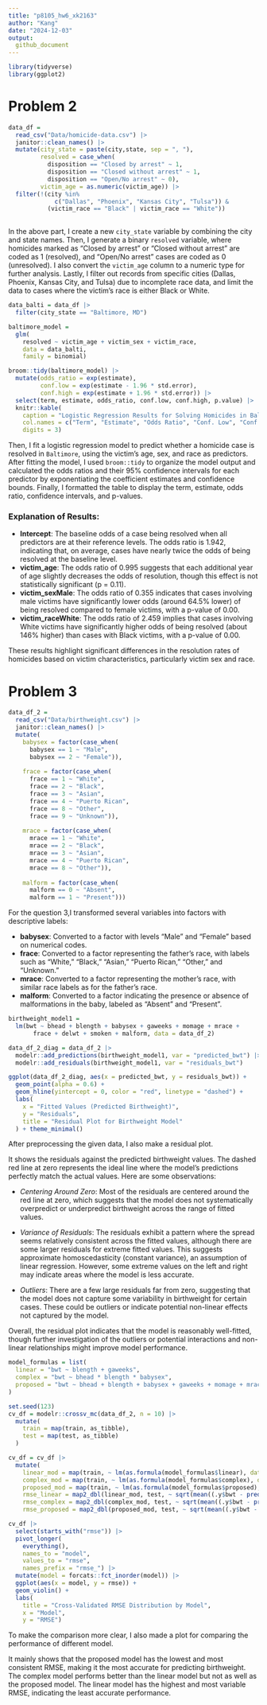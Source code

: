 ```yaml
---
title: "p8105_hw6_xk2163"
author: "Kang"
date: "2024-12-03"
output: 
  github_document
---
```


```r
library(tidyverse)
library(ggplot2)
```

# Problem 2

```r
data_df = 
  read_csv("Data/homicide-data.csv") |> 
  janitor::clean_names() |> 
  mutate(city_state = paste(city,state, sep = ", "),
         resolved = case_when(
           disposition == "Closed by arrest" ~ 1,
           disposition == "Closed without arrest" ~ 1,
           disposition == "Open/No arrest" ~ 0),
         victim_age = as.numeric(victim_age)) |> 
  filter(!(city %in% 
             c("Dallas", "Phoenix", "Kansas City", "Tulsa")) & 
           (victim_race == "Black" | victim_race == "White")) 
  
```

In the above part, I create a new `city_state` variable by combining the city and state names. Then, I generate a binary `resolved` variable, where homicides marked as "Closed by arrest" or "Closed without arrest" are coded as 1 (resolved), and "Open/No arrest" cases are coded as 0 (unresolved). I also convert the `victim_age` column to a numeric type for further analysis. Lastly, I filter out records from specific cities (Dallas, Phoenix, Kansas City, and Tulsa) due to incomplete race data, and limit the data to cases where the victim's race is either Black or White.

```r
data_balti = data_df |> 
  filter(city_state == "Baltimore, MD")

baltimore_model =
  glm(
    resolved ~ victim_age + victim_sex + victim_race,
    data = data_balti,
    family = binomial)

broom::tidy(baltimore_model) |> 
  mutate(odds_ratio = exp(estimate),   
         conf.low = exp(estimate - 1.96 * std.error),   
         conf.high = exp(estimate + 1.96 * std.error)) |> 
  select(term, estimate, odds_ratio, conf.low, conf.high, p.value) |>
  knitr::kable(
    caption = "Logistic Regression Results for Solving Homicides in Baltimore, MD",
    col.names = c("Term", "Estimate", "Odds Ratio", "Conf. Low", "Conf. High", "P-value"),
    digits = 3)
```

Then, I fit a logistic regression model to predict whether a homicide case is resolved in `Baltimore`, using the victim's age, sex, and race as predictors. After fitting the model, I used `broom::tidy` to organize the model output and calculated the odds ratios and their 95% confidence intervals for each predictor by exponentiating the coefficient estimates and confidence bounds. Finally, I formatted the table to display the term, estimate, odds ratio, confidence intervals, and p-values.

### Explanation of Results:

- **Intercept**: The baseline odds of a case being resolved when all predictors are at their reference levels. The odds ratio is 1.942, indicating that, on average, cases have nearly twice the odds of being resolved at the baseline level.
- **victim_age**: The odds ratio of 0.995 suggests that each additional year of age slightly decreases the odds of resolution, though this effect is not statistically significant (p = 0.11).
- **victim_sexMale**: The odds ratio of 0.355 indicates that cases involving male victims have significantly lower odds (around 64.5% lower) of being resolved compared to female victims, with a p-value of 0.00.
- **victim_raceWhite**: The odds ratio of 2.459 implies that cases involving White victims have significantly higher odds of being resolved (about 146% higher) than cases with Black victims, with a p-value of 0.00.

These results highlight significant differences in the resolution rates of homicides based on victim characteristics, particularly victim sex and race.

# Problem 3

```r
data_df_2 = 
  read_csv("Data/birthweight.csv") |> 
  janitor::clean_names() |> 
  mutate(
    babysex = factor(case_when(
      babysex == 1 ~ "Male",
      babysex == 2 ~ "Female")),
    
    frace = factor(case_when(
      frace == 1 ~ "White",
      frace == 2 ~ "Black",
      frace == 3 ~ "Asian",
      frace == 4 ~ "Puerto Rican",
      frace == 8 ~ "Other",
      frace == 9 ~ "Unknown")),
    
    mrace = factor(case_when(
      mrace == 1 ~ "White",
      mrace == 2 ~ "Black",
      mrace == 3 ~ "Asian",
      mrace == 4 ~ "Puerto Rican",
      mrace == 8 ~ "Other")),
    
    malform = factor(case_when(
      malform == 0 ~ "Absent",
      malform == 1 ~ "Present")))

```

For the question 3,I transformed several variables into factors with descriptive labels:

- **babysex**: Converted to a factor with levels "Male" and "Female" based on numerical codes.
- **frace**: Converted to a factor representing the father's race, with labels such as "White," "Black," "Asian," "Puerto Rican," "Other," and "Unknown."
- **mrace**: Converted to a factor representing the mother's race, with similar race labels as for the father's race.
- **malform**: Converted to a factor indicating the presence or absence of malformations in the baby, labeled as "Absent" and "Present".

```r
birthweight_model1 =
  lm(bwt ~ bhead + blength + babysex + gaweeks + momage + mrace +
       frace + delwt + smoken + malform, data = data_df_2)

data_df_2_diag = data_df_2 |> 
  modelr::add_predictions(birthweight_model1, var = "predicted_bwt") |> 
  modelr::add_residuals(birthweight_model1, var = "residuals_bwt")

ggplot(data_df_2_diag, aes(x = predicted_bwt, y = residuals_bwt)) +
  geom_point(alpha = 0.6) +
  geom_hline(yintercept = 0, color = "red", linetype = "dashed") +
  labs(
    x = "Fitted Values (Predicted Birthweight)",
    y = "Residuals",
    title = "Residual Plot for Birthweight Model"
  ) + theme_minimal()
```

After preprocessing the given data, I also make a residual plot.

It shows the residuals against the predicted birthweight values. The dashed red line at zero represents the ideal line where the model’s predictions perfectly match the actual values. Here are some observations:

* *Centering Around Zero*: Most of the residuals are centered around the red line at zero, which suggests that the model does not systematically overpredict or underpredict birthweight across the range of fitted values.

* *Variance of Residuals*: The residuals exhibit a pattern where the spread seems relatively consistent across the fitted values, although there are some larger residuals for extreme fitted values. This suggests approximate homoscedasticity (constant variance), an assumption of linear regression. However, some extreme values on the left and right may indicate areas where the model is less accurate.

* *Outliers*: There are a few large residuals far from zero, suggesting that the model does not capture some variability in birthweight for certain cases. These could be outliers or indicate potential non-linear effects not captured by the model.

Overall, the residual plot indicates that the model is reasonably well-fitted, though further investigation of the outliers or potential interactions and non-linear relationships might improve model performance.

```r

model_formulas = list(
  linear = "bwt ~ blength + gaweeks",
  complex = "bwt ~ bhead * blength * babysex",
  proposed = "bwt ~ bhead + blength + babysex + gaweeks + momage + mrace + frace + delwt + smoken + malform"
)

set.seed(123)
cv_df = modelr::crossv_mc(data_df_2, n = 10) |> 
  mutate(
    train = map(train, as_tibble),
    test = map(test, as_tibble)
  )

cv_df = cv_df |>
  mutate(
    linear_mod = map(train, ~ lm(as.formula(model_formulas$linear), data = .x)),
    complex_mod = map(train, ~ lm(as.formula(model_formulas$complex), data = .x)),
    proposed_mod = map(train, ~ lm(as.formula(model_formulas$proposed), data = .x)),
    rmse_linear = map2_dbl(linear_mod, test, ~ sqrt(mean((.y$bwt - predict(.x, newdata = .y))^2))),
    rmse_complex = map2_dbl(complex_mod, test, ~ sqrt(mean((.y$bwt - predict(.x, newdata = .y))^2))),
    rmse_proposed = map2_dbl(proposed_mod, test, ~ sqrt(mean((.y$bwt - predict(.x, newdata = .y))^2))) )

cv_df |>
  select(starts_with("rmse")) |>
  pivot_longer(
    everything(),
    names_to = "model",
    values_to = "rmse",
    names_prefix = "rmse_") |>
  mutate(model = forcats::fct_inorder(model)) |>
  ggplot(aes(x = model, y = rmse)) + 
  geom_violin() +
  labs(
    title = "Cross-Validated RMSE Distribution by Model",
    x = "Model",
    y = "RMSE")

```

To make the comparison more clear, I also made a plot for comparing the performance of different model.

It mainly shows that the proposed model has the lowest and most consistent RMSE, making it the most accurate for predicting birthweight. The complex model performs better than the linear model but not as well as the proposed model. The linear model has the highest and most variable RMSE, indicating the least accurate performance.